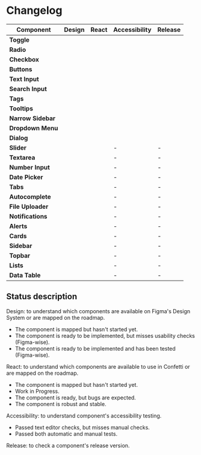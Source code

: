 
<Meta title="Getting started/Changelog" />

<div class="docs-title">
  <div>
    <h1 class="docs-title__text">Changelog</h1>
  </div>
</div>

<div class="docs-content">

| Component          | Design                                                | React                                                  | Accessibility                                                | Release                                          |
| ------------------ | ----------------------------------------------------- | ------------------------------------------------------ | ------------------------------------------------------ | ------------------------------------------------------ |
| **Toggle**         | <SimpleTag text="Experimental" color="purple" />      | <SimpleTag text="Experimental" color="purple" />       | <SimpleTag text="Experimental" color="purple" />         | <SimpleTag text="0.1.0-alpha" color="cyan" />          |
| **Radio**          | <SimpleTag text="Experimental" color="purple" />      | <SimpleTag text="Experimental" color="purple" />       | <SimpleTag text="Experimental" color="purple" />         | <SimpleTag text="0.1.0-alpha" color="cyan" />          |
| **Checkbox**       | <SimpleTag text="Experimental" color="purple" />      | <SimpleTag text="Experimental" color="purple" />       | <SimpleTag text="Experimental" color="purple" />         | <SimpleTag text="0.1.0-alpha" color="cyan" />          |
| **Buttons**        | <SimpleTag text="Experimental" color="purple" />      | <SimpleTag text="Experimental" color="purple" />       | <SimpleTag text="Experimental" color="purple" />         | <SimpleTag text="0.1.0-alpha" color="cyan" />          |
| **Text Input**     | <SimpleTag text="Experimental" color="purple" />      | <SimpleTag text="Experimental" color="purple" />       | <SimpleTag text="Experimental" color="purple" />         | <SimpleTag text="0.1.0-alpha" color="cyan" />          |
| **Search Input**   | <SimpleTag text="Experimental" color="purple" />      | <SimpleTag text="Experimental" color="purple" />       | <SimpleTag text="Experimental" color="purple" />         | <SimpleTag text="0.1.0-alpha" color="cyan" />          |
| **Tags**           | <SimpleTag text="Experimental" color="purple" />      | <SimpleTag text="Experimental" color="purple" />       | <SimpleTag text="Experimental" color="purple" />         | <SimpleTag text="0.1.0-alpha" color="cyan" />          |
| **Tooltips**       | <SimpleTag text="Experimental" color="purple" />      | <SimpleTag text="Experimental" color="purple" />       | <SimpleTag text="Experimental" color="purple" />         | <SimpleTag text="0.1.0-alpha" color="cyan" />          |
| **Narrow Sidebar** | <SimpleTag text="Experimental" color="purple" />      | <SimpleTag text="WIP" color="yellow" />                | <SimpleTag text="Experimental" color="purple" />         | <SimpleTag text="0.1.0-alpha" color="cyan" />          |
| **Dropdown Menu**  | <SimpleTag text="Experimental" color="purple" />      | <SimpleTag text="WIP" color="yellow" />                | <SimpleTag text="Experimental" color="purple" />         | <SimpleTag text="0.1.0-alpha" color="cyan" />          |
| **Dialog**         | <SimpleTag text="Experimental" color="purple" />      | <SimpleTag text="WIP" color="yellow" />                | <SimpleTag text="Experimental" color="purple" />         | <SimpleTag text="0.1.0-alpha" color="cyan" />          |
| **Slider**         | <SimpleTag text="Experimental" color="purple" />      | <SimpleTag text="Not started" />                       | -                                                      | -                                                      |
| **Textarea**       | <SimpleTag text="Experimental" color="purple" />      | <SimpleTag text="Not started" />                       | -                                                      | -                                                      |
| **Number Input**   | <SimpleTag text="Experimental" color="purple" />      | <SimpleTag text="Not started" />                       | -                                                      | -                                                      |
| **Date Picker**    | <SimpleTag text="Experimental" color="purple" />      | <SimpleTag text="Not started" />                       | -                                                      | -                                                      |
| **Tabs**           | <SimpleTag text="Experimental" color="purple" />      | <SimpleTag text="Not started" />                       | -                                                      | -                                                      |
| **Autocomplete**   | <SimpleTag text="Experimental" color="purple" />      | <SimpleTag text="Not started" />                       | -                                                      | -                                                      |
| **File Uploader**  | <SimpleTag text="Experimental" color="purple" />      | <SimpleTag text="Not started" />                       | -                                                      | -                                                      |
| **Notifications**  | <SimpleTag text="Experimental" color="purple" />      | <SimpleTag text="Not started" />                       | -                                                      | -                                                      |
| **Alerts**         | <SimpleTag text="Experimental" color="purple" />      | <SimpleTag text="Not started" />                       | -                                                      | -                                                      |
| **Cards**          | <SimpleTag text="Experimental" color="purple" />      | <SimpleTag text="Not started" />                       | -                                                      | -                                                      |
| **Sidebar**        | <SimpleTag text="Experimental" color="purple" />      | <SimpleTag text="Not started" />                       | -                                                      | -                                                      |
| **Topbar**         | <SimpleTag text="Experimental" color="purple" />      | <SimpleTag text="Not started" />                       | -                                                      | -                                                      |
| **Lists**          | <SimpleTag text="Experimental" color="purple" />      | <SimpleTag text="Not started" />                       | -                                                      | -                                                      |
| **Data Table**     | <SimpleTag text="Experimental" color="purple" />      | <SimpleTag text="Not started" />                       | -                                                      | -                                                      |

## Status description
Design: to understand which components are available on Figma's Design System or are mapped on the roadmap.
* <SimpleTag text="Not started" color="mineral" /> The component is mapped but hasn't started yet.
* <SimpleTag text="Experimental" color="purple" /> The component is ready to be implemented, but misses usability checks (Figma-wise).
* <SimpleTag text="Stable" color="teal" /> The component is ready to be implemented and has been tested (Figma-wise).

React: to understand which components are available to use in Confetti or are mapped on the roadmap.
* <SimpleTag text="Not started" color="mineral" /> The component is mapped but hasn't started yet.
* <SimpleTag text="WIP" color="yellow" /> Work in Progress.
* <SimpleTag text="Experimental" color="purple" /> The component is ready, but bugs are expected.
* <SimpleTag text="Stable" color="teal" /> The component is robust and stable.

Accessibility: to understand component's accessibility testing.
* <SimpleTag text="Experimental" color="purple" /> Passed text editor checks, but misses manual checks.
* <SimpleTag text="Stable" color="teal" /> Passed both automatic and manual tests.

Release: to check a component's release version.

</div>
